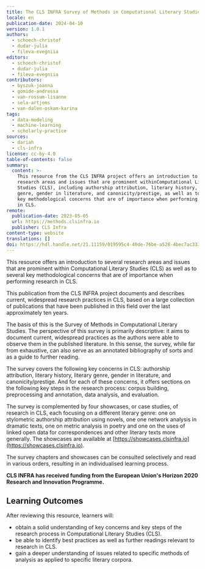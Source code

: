 ```yaml
---
title: The CLS INFRA Survey of Methods in Computational Literary Studies
locale: en
publication-date: 2024-04-10
version: 1.0.1
authors:
  - schoech-christof
  - dudar-julia
  - fileva-evegniia
editors:
  - schoech-christof
  - dudar-julia
  - fileva-evegniia
contributors:
  - byszuk-joanna
  - gomide-andressa
  - van-rossum-lisanne
  - sela-artjoms
  - van-dalen-oskam-karina
tags:
  - data-modeling
  - machine-learning
  - scholarly-practice
sources:
  - dariah
  - cls-infra
license: cc-by-4.0
table-of-contents: false
summary:
  content: >-
    This resource from the CLS INFRA project offers an introduction to several
    research areas and issues that are prominent withinComputational Literary
    Studies (CLS), including authorship attribution, literary history, literary
    genre, gender in literature, and canonicity/prestige, as well as to several
    key methodological concerns that are of importance when performing research
    in CLS.
remote:
  publication-date: 2023-05-05
  url: https://methods.clsinfra.io
  publisher: CLS Infra
content-type: website
translations: []
doi: https://hdl.handle.net/21.11159/019595c4-40de-76be-a528-4bec7ac33349
---
```

This resource offers an introduction to several research areas and issues that are prominent within Computational Literary Studies (CLS) as well as to several key methodological concerns that are of importance when performing research in CLS.

This publication from the CLS INFRA project documents and describes current, widespread research practices in CLS, based on a large collection of publications that have been published in this field over the last approximately ten years.

The basis of this is the Survey of Methods in Computational Literary Studies.  The perspective of this survey is primarily descriptive: it aims to document current, widespread practices as the authors were able to observe them in the published literature. In this sense, the survey, while far from exhaustive, can also serve as an annotated bibliography of sorts and as a guide to further reading.

The survey covers the following key concerns in CLS: authorship attribution, literary history, literary genre, gender in literature, and canonicity/prestige. And for each of these concerns, it offers sections on the following key steps in the research process: corpus building, preprocessing and annotation, data analysis, and evaluation.

The survey is complemented by four showcases, or case studies, of research in CLS, each focusing on a different literary genre: one on stylometric authorship attribution using novels, one one network analysis in dramatic texts, one on metric analysis in poetry and one on the uses of linked open data for correspondences and other literary texts more generally. The showcases are available at [https://showcases.clsinfra.io](https://showcases.clsinfra.io).

The survey chapters and showcases can be consulted selectively and read in various orders, resulting in an individualised learning process.

**CLS INFRA has received funding from the European Union's Horizon 2020 Research and Innovation Programme.**

## Learning Outcomes

After reviewing this resource, learners will:

* obtain a solid understanding of key concerns and key steps of the research process in Computational Literary Studies (CLS).
* be able to identify best practices as well as further readings relevant to research in CLS.
* gain a deeper understanding of issues related to specific methods of analysis as applied to specific literary corpora.

<ExternalResource title="Interested in learning more?" subtitle="Check out &#x22;The CLS-Infra Survey of Methods in Computational Literary Studies&#x22;" url="https://methods.clsinfra.io" />
